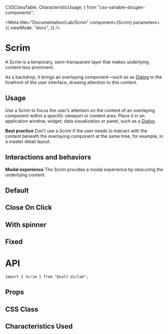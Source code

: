   CSSClassTable,
  CharacteristicUsage,
} from "css-variable-docgen-components";

<Meta
  title="Documentation/Lab/Scrim"
  component={Scrim}
  parameters={{
    viewMode: "docs",
  }}
/>

# Scrim

A Scrim is a temporary, semi-transparent layer that makes underlying content less prominent.

As a backdrop, it brings an overlaying component—such as as [Dialog](/docs/lab-dialog--basic-dialog) to the forefront of the user interface, drawing attention to this content.

## Usage

Use a Scrim to focus the user’s attention on the content of an overlaying component within a specific viewport or content area. Place it in an application window, widget, data visualization or panel, such as a [Dialog](/docs/lab-dialog--basic-dialog).

**Best practice**
Don’t use a Scrim if the user needs to interact with the content beneath the overlaying component at the same time, for example, in a master detail layout.

## Interactions and behaviors

**Modal experience**
The Scrim provides a modal experience by obscuring the underlying content.

## Default

<Canvas>
  <Story id="lab-scrim--default" />
</Canvas>

## Close On Click

<Canvas>
  <Story id="lab-scrim--close-on-click" />
</Canvas>

## With spinner

<Canvas>
  <Story id="lab-scrim--with-spinner" />
</Canvas>

## Fixed

<Canvas>
  <Story id="lab-scrim--fixed" />
</Canvas>

# API

```
import { Scrim } from "@salt-ds/lab";
```

## Props

<ArgsTable of={Scrim} />

## CSS Class

<CSSClassTable of={Scrim} />

## Characteristics Used

<CharacteristicUsage of={Scrim} />
